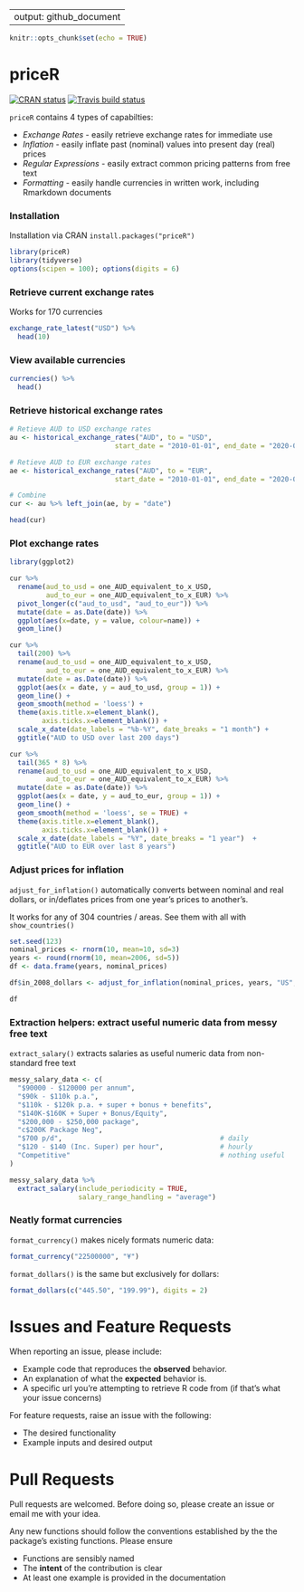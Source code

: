 
---
output: github_document
---
  
```r
knitr::opts_chunk$set(echo = TRUE)
```

# priceR 

<!-- badges: start -->
[![CRAN status](https://www.r-pkg.org/badges/version/priceR)](https://cran.r-project.org/package=priceR)
[![Travis build status](https://travis-ci.org/stevecondylios/priceR.svg?branch=master)](https://travis-ci.org/stevecondylios/priceR)
<!-- badges: end -->

`priceR` contains 4 types of capabilties:

- *Exchange Rates* - easily retrieve exchange rates for immediate use
- *Inflation* - easily inflate past (nominal) values into present day (real) prices
- *Regular Expressions* - easily extract common pricing patterns from free text
- *Formatting* - easily handle currencies in written work, including Rmarkdown documents 


### Installation

Installation via CRAN `install.packages("priceR")`

```r
library(priceR)
library(tidyverse)
options(scipen = 100); options(digits = 6)
``` 




### Retrieve current exchange rates

Works for 170 currencies

```r

exchange_rate_latest("USD") %>% 
  head(10)

```

### View available currencies

```r
currencies() %>%
  head()
```


### Retrieve historical exchange rates

```r

# Retieve AUD to USD exchange rates
au <- historical_exchange_rates("AUD", to = "USD",
                          start_date = "2010-01-01", end_date = "2020-06-30")

# Retieve AUD to EUR exchange rates
ae <- historical_exchange_rates("AUD", to = "EUR",
                          start_date = "2010-01-01", end_date = "2020-06-30")

# Combine
cur <- au %>% left_join(ae, by = "date")

head(cur)

```

### Plot exchange rates

```r
library(ggplot2)

cur %>% 
  rename(aud_to_usd = one_AUD_equivalent_to_x_USD,
         aud_to_eur = one_AUD_equivalent_to_x_EUR) %>% 
  pivot_longer(c("aud_to_usd", "aud_to_eur")) %>% 
  mutate(date = as.Date(date)) %>% 
  ggplot(aes(x=date, y = value, colour=name)) +
  geom_line()

```



```r
cur %>% 
  tail(200) %>% 
  rename(aud_to_usd = one_AUD_equivalent_to_x_USD,
         aud_to_eur = one_AUD_equivalent_to_x_EUR) %>%  
  mutate(date = as.Date(date)) %>% 
  ggplot(aes(x = date, y = aud_to_usd, group = 1)) +
  geom_line() +
  geom_smooth(method = 'loess') + 
  theme(axis.title.x=element_blank(),
        axis.ticks.x=element_blank()) + 
  scale_x_date(date_labels = "%b-%Y", date_breaks = "1 month") +
  ggtitle("AUD to USD over last 200 days")
```



```r
cur %>% 
  tail(365 * 8) %>% 
  rename(aud_to_usd = one_AUD_equivalent_to_x_USD,
         aud_to_eur = one_AUD_equivalent_to_x_EUR) %>% 
  mutate(date = as.Date(date)) %>% 
  ggplot(aes(x = date, y = aud_to_eur, group = 1)) +
  geom_line() +
  geom_smooth(method = 'loess', se = TRUE) + 
  theme(axis.title.x=element_blank(),
        axis.ticks.x=element_blank()) + 
  scale_x_date(date_labels = "%Y", date_breaks = "1 year")  +
  ggtitle("AUD to EUR over last 8 years")
```






### Adjust prices for inflation

`adjust_for_inflation()` automatically converts between nominal and real dollars,
or in/deflates prices from one year's prices to another's.

It works for any of 304 countries / areas. See them with all with `show_countries()`

```r

set.seed(123)
nominal_prices <- rnorm(10, mean=10, sd=3)
years <- round(rnorm(10, mean=2006, sd=5))
df <- data.frame(years, nominal_prices)

df$in_2008_dollars <- adjust_for_inflation(nominal_prices, years, "US", to_date = 2008)

df
```



### Extraction helpers: extract useful numeric data from messy free text

`extract_salary()` extracts salaries as useful numeric data from non-standard free text

```r

messy_salary_data <- c(
  "$90000 - $120000 per annum",
  "$90k - $110k p.a.",
  "$110k - $120k p.a. + super + bonus + benefits",
  "$140K-$160K + Super + Bonus/Equity",
  "$200,000 - $250,000 package",
  "c$200K Package Neg",
  "$700 p/d",                                       # daily
  "$120 - $140 (Inc. Super) per hour",              # hourly
  "Competitive"                                     # nothing useful
)

messy_salary_data %>%
  extract_salary(include_periodicity = TRUE, 
                 salary_range_handling = "average")

```


### Neatly format currencies

`format_currency()` makes nicely formats numeric data:

```r

format_currency("22500000", "¥")

```

`format_dollars()` is the same but exclusively for dollars:

```r
format_dollars(c("445.50", "199.99"), digits = 2)
```





# Issues and Feature Requests

When reporting an issue, please include:

* Example code that reproduces the **observed** behavior.
* An explanation of what the **expected** behavior is.
* A specific url you're attempting to retrieve R code from (if that's what your issue concerns)


For feature requests, raise an issue with the following:

* The desired functionality
* Example inputs and desired output



# Pull Requests

Pull requests are welcomed. Before doing so, please create an issue or email me with your idea.  

Any new functions should follow the conventions established by the the package's existing functions. Please ensure

* Functions are sensibly named
* The __intent__ of the contribution is clear
* At least one example is provided in the documentation

















